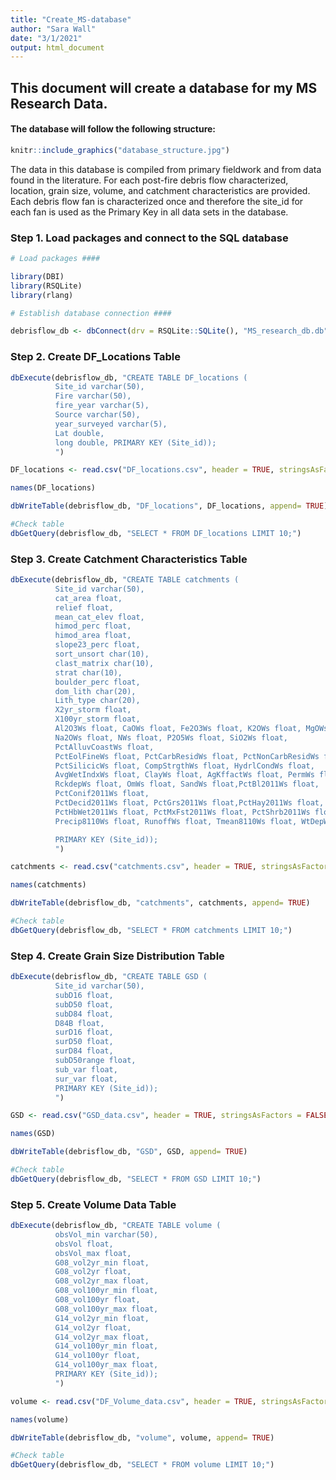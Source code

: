 ```yaml
---
title: "Create_MS-database"
author: "Sara Wall"
date: "3/1/2021"
output: html_document
---
```


## This document will create a database for my MS Research Data. 

#### The database will follow the following structure:

```r

knitr::include_graphics("database_structure.jpg")
```

The data in this database is compiled from primary fieldwork and from data found in the literature. For each post-fire debris flow characterized, location, grain size, volume, and catchment characteristics are provided. Each debris flow fan is characterized once and therefore the site_id for each fan is used as the Primary Key in all data sets in the database. 


### Step 1. Load packages and connect to the SQL database

```r

# Load packages ####

library(DBI)
library(RSQLite)
library(rlang)

# Establish database connection ####

debrisflow_db <- dbConnect(drv = RSQLite::SQLite(), "MS_research_db.db")

```

### Step 2. Create DF_Locations Table

```r

dbExecute(debrisflow_db, "CREATE TABLE DF_locations (
          Site_id varchar(50),
          Fire varchar(50),
          fire_year varchar(5),
          Source varchar(50),
          year_surveyed varchar(5),
          Lat double,
          long double, PRIMARY KEY (Site_id));
          ")

DF_locations <- read.csv("DF_locations.csv", header = TRUE, stringsAsFactors = FALSE)

names(DF_locations)

dbWriteTable(debrisflow_db, "DF_locations", DF_locations, append= TRUE)
```

```r
#Check table
dbGetQuery(debrisflow_db, "SELECT * FROM DF_locations LIMIT 10;")

```

### Step 3. Create Catchment Characteristics Table

```r

dbExecute(debrisflow_db, "CREATE TABLE catchments (
          Site_id varchar(50),
          cat_area float, 
          relief float, 
          mean_cat_elev float,
          himod_perc float, 
          himod_area float, 
          slope23_perc float, 
          sort_unsort char(10), 
          clast_matrix char(10), 
          strat char(10), 
          boulder_perc float, 
          dom_lith char(20), 
          Lith_type char(20), 
          X2yr_storm float, 
          X100yr_storm float,
          Al2O3Ws float, CaOWs float, Fe2O3Ws float, K2OWs float, MgOWs float,
          Na2OWs float, NWs float, P2O5Ws float, SiO2Ws float, 
          PctAlluvCoastWs float,
          PctEolFineWs float, PctCarbResidWs float, PctNonCarbResidWs float, 
          PctSilicicWs float, CompStrgthWs float, HydrlCondWs float,
          AvgWetIndxWs float, ClayWs float, AgKffactWs float, PermWs float,
          RckdepWs float, OmWs float, SandWs float,PctBl2011Ws float,
          PctConif2011Ws float, 
          PctDecid2011Ws float, PctGrs2011Ws float,PctHay2011Ws float,
          PctHbWet2011Ws float, PctMxFst2011Ws float, PctShrb2011Ws float,
          Precip8110Ws float, RunoffWs float, Tmean8110Ws float, WtDepWs float

          PRIMARY KEY (Site_id));
          ")

catchments <- read.csv("catchments.csv", header = TRUE, stringsAsFactors = FALSE)

names(catchments)

dbWriteTable(debrisflow_db, "catchments", catchments, append= TRUE)
```

```r
#Check table
dbGetQuery(debrisflow_db, "SELECT * FROM catchments LIMIT 10;")

```

### Step 4. Create Grain Size Distribution Table

```r

dbExecute(debrisflow_db, "CREATE TABLE GSD (
          Site_id varchar(50),
          subD16 float,
          subD50 float,
          subD84 float,
          D84B float,
          surD16 float,
          surD50 float,
          surD84 float,
          subD50range float,
          sub_var float, 
          sur_var float, 
          PRIMARY KEY (Site_id));
          ")

GSD <- read.csv("GSD_data.csv", header = TRUE, stringsAsFactors = FALSE)

names(GSD)

dbWriteTable(debrisflow_db, "GSD", GSD, append= TRUE)
```

```r
#Check table
dbGetQuery(debrisflow_db, "SELECT * FROM GSD LIMIT 10;")
```

### Step 5. Create Volume Data Table

```r

dbExecute(debrisflow_db, "CREATE TABLE volume (
          obsVol_min varchar(50),
          obsVol float,
          obsVol_max float,
          G08_vol2yr_min float,
          G08_vol2yr float,
          G08_vol2yr_max float,
          G08_vol100yr_min float,
          G08_vol100yr float,
          G08_vol100yr_max float,
          G14_vol2yr_min float, 
          G14_vol2yr float,
          G14_vol2yr_max float,
          G14_vol100yr_min float, 
          G14_vol100yr float,
          G14_vol100yr_max float,
          PRIMARY KEY (Site_id));
          ")

volume <- read.csv("DF_Volume_data.csv", header = TRUE, stringsAsFactors = FALSE)

names(volume)

dbWriteTable(debrisflow_db, "volume", volume, append= TRUE)
```

```r
#Check table
dbGetQuery(debrisflow_db, "SELECT * FROM volume LIMIT 10;")
```


